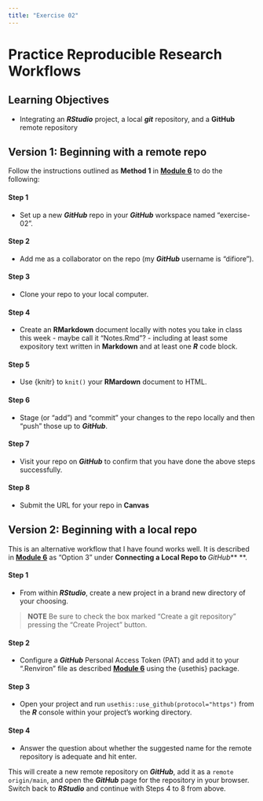 ```yaml
---
title: "Exercise 02"
---
```


# Practice Reproducible Research Workflows {.unnumbered}

## Learning Objectives {.unnumbered}

-   Integrating an ***RStudio*** project, a local ***git*** repository, and a **GitHub** remote repository

## Version 1: Beginning with a remote repo {.unnumbered}

Follow the instructions outlined as **Method 1** in [**Module 6**](#module-06) to do the following:

#### Step 1 {.unnumbered}

- Set up a new ***GitHub*** repo in your ***GitHub*** workspace named "exercise-02".

#### Step 2 {.unnumbered}

- Add me as a collaborator on the repo (my ***GitHub*** username is “difiore”).

#### Step 3 {.unnumbered}

- Clone your repo to your local computer.

#### Step 4 {.unnumbered}

- Create an **RMarkdown** document locally with notes you take in class this week - maybe call it "Notes.Rmd"? - including at least some expository text written in **Markdown** and at least one ***R*** code block.

#### Step 5 {.unnumbered}

- Use {knitr} to `knit()` your **RMardown** document to HTML.

#### Step 6 {.unnumbered}

- Stage (or "add") and "commit" your changes to the repo locally and then "push" those up to ***GitHub***.

#### Step 7 {.unnumbered}

- Visit your repo on ***GitHub*** to confirm that you have done the above steps successfully.

#### Step 8 {.unnumbered}

- Submit the URL for your repo in **Canvas**

## Version 2: Beginning with a local repo {.unnumbered}

This is an alternative workflow that I have found works well. It is described in [**Module 6**](#module-06) as "Option 3" under **Connecting a Local Repo to ***GitHub*** **.

#### Step 1 {.unnumbered}

- From within ***RStudio***, create a new project in a brand new directory of your choosing.

> **NOTE** Be sure to check the box marked "Create a git repository" pressing the "Create Project" button.

#### Step 2 {.unnumbered}

- Configure a ***GitHub*** Personal Access Token (PAT) and add it to your “.Renviron” file as described [**Module 6**](#module-06) using the {usethis} package.

#### Step 3 {.unnumbered}

- Open your project and run `usethis::use_github(protocol="https")` from the ***R*** console within your project's working directory.

#### Step 4 {.unnumbered}

- Answer the question about whether the suggested name for the remote repository is adequate and hit enter.

This will create a new remote repository on ***GitHub***, add it as a `remote origin/main`, and open the ***GitHub*** page for the repository in your browser. Switch back to ***RStudio*** and continue with Steps 4 to 8 from above.
